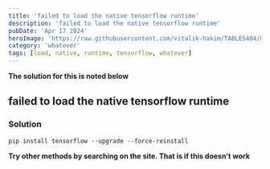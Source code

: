 ---
title: 'failed to load the native tensorflow runtime'
description: 'failed to load the native tensorflow runtime'
pubDate: 'Apr 17 2024'
heroImage: 'https://raw.githubusercontent.com/vitalik-hakim/TABLES404/main/error_b/misc.png'
category: 'whatever'
tags: [load, native, runtime, tensorflow, whatever]
---

**The solution for this is noted below**

## failed to load the native tensorflow runtime

### Solution

```whatever
pip install tensorflow --upgrade --force-reinstall
```
**Try other methods by searching on the site. That is if this doesn't work**
